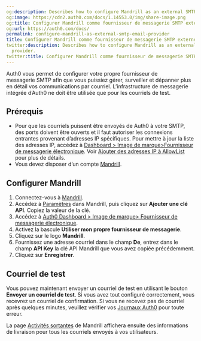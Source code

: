 ```yaml
---
og:description: Describes how to configure Mandrill as an external SMTP email provider.
og:image: https://cdn2.auth0.com/docs/1.14553.0/img/share-image.png
og:title: Configurer Mandrill comme fournisseur de messagerie SMTP externe
og:url: https://auth0.com/docs/
permalink: configure-mandrill-as-external-smtp-email-provider
title: Configurer Mandrill comme fournisseur de messagerie SMTP externe
twitter:description: Describes how to configure Mandrill as an external SMTP email
  provider.
twitter:title: Configurer Mandrill comme fournisseur de messagerie SMTP externe
---
```


Auth0 vous permet de configurer votre propre fournisseur de messagerie SMTP afin que vous puissiez gérer, surveiller et dépanner plus en détail vos communications par courriel. L’infrastructure de messagerie intégrée d’Auth0 ne doit être utilisée que pour les courriels de test.

## Prérequis

* Pour que les courriels puissent être envoyés de Auth0 à votre SMTP, des ports doivent être ouverts et il faut autoriser les connexions entrantes provenant d’adresses IP spécifiques. Pour mettre à jour la liste des adresses IP, accédez à [Dashboard > Image de marque](%24%7Bmanage_url%7D/#/branding/email_provider)[>](%24%7Bmanage_url%7D/#/branding/email_provider)[Fournisseur de messagerie électronique](%24%7Bmanage_url%7D/#/branding/email_provider). Voir [Ajouter des adresses IP à AllowList](/security/data-security/allowlist) pour plus de détails.
* Vous devez disposer d’un compte [Mandrill](https://www.mandrill.com/signup/).

## Configurer Mandrill

1. Connectez-vous à [Mandrill](https://www.mandrill.com/signup/).
2. Accédez à [Paramètres](https://mandrillapp.com/settings) dans Mandrill, puis cliquez sur **Ajouter une clé API**. Copiez la valeur de la clé.
3. Accédez à [Auth0 Dashboard > Image de marque> Fournisseur de messagerie électronique](%24%7Bmanage_url%7D/#/branding/email_provider).
4. Activez la bascule **Utiliser mon propre fournisseur de messagerie**.
5. Cliquez sur le logo **Mandrill**.
6. Fournissez une adresse courriel dans le champ **De**, entrez dans le champ **API Key** la clé API Mandrill que vous avez copiée précédemment.
7. Cliquez sur **Enregistrer**.

## Courriel de test

Vous pouvez maintenant envoyer un courriel de test en utilisant le bouton **Envoyer un courriel de test**. Si vous avez tout configuré correctement, vous recevrez un courriel de confirmation. Si vous ne recevez pas de courriel après quelques minutes, veuillez vérifier vos [Journaux Auth0](%24%7Bmanage_url%7D/#/logs) pour toute erreur.

La page [Activités sortantes](https://mandrillapp.com/activity) de Mandrill affichera ensuite des informations de livraison pour tous les courriels envoyés à vos utilisateurs.